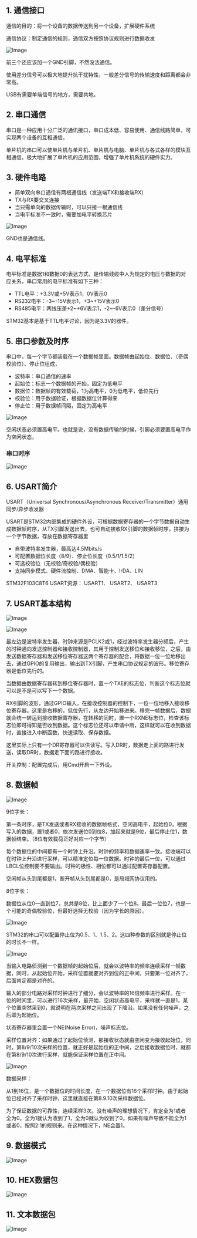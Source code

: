 

<WordCount>

## 1. 通信接口

通信的目的：将一个设备的数据传送到另一个设备，扩展硬件系统

通信协议：制定通信的规则，通信双方按照协议规则进行数据收发

![Image](https://github.com/user-attachments/assets/55fa81cb-b8df-4218-9b00-53dc3b513855)

前三个还应该加一个GND引脚，不然没法通信。

使用差分信号可以极大地提升抗干扰特性，一般差分信号的传输速度和距离都会非常高。

USB有需要单端信号的地方，需要共地。

## 2. 串口通信

串口是一种应用十分广泛的通讯接口，串口成本低、容易使用、通信线路简单，可实现两个设备的互相通信。

单片机的串口可以使单片机与单片机、单片机与电脑、单片机与各式各样的模块互相通信，极大地扩展了单片机的应用范围，增强了单片机系统的硬件实力。


## 3. 硬件电路

- 简单双向串口通信有两根通信线（发送端TX和接收端RX）
- TX与RX要交叉连接
- 当只需单向的数据传输时，可以只接一根通信线
- 当电平标准不一致时，需要加电平转换芯片

![Image](https://github.com/user-attachments/assets/c75a187e-1938-4336-a0b7-1fbaa8a795c0)

GND也是通信线。

## 4. 电平标准

电平标准是数据1和数据0的表达方式，是传输线缆中人为规定的电压与数据的对应关系，串口常用的电平标准有如下三种：

- TTL电平：+3.3V或+5V表示1，0V表示0
- RS232电平：-3~-15V表示1，+3~+15V表示0
- RS485电平：两线压差+2~+6V表示1，-2~-6V表示0（差分信号）

STM32基本是基于TTL电平讨论，因为是3.3V的器件。

## 5. 串口参数及时序

串口中，每一个字节都装载在一个数据帧里面。数据帧由起始位、数据位、（奇偶校验位）、停止位组成，

- 波特率：串口通信的速率
- 起始位：标志一个数据帧的开始，固定为低电平
- 数据位：数据帧的有效载荷，1为高电平，0为低电平，低位先行
- 校验位：用于数据验证，根据数据位计算得来
- 停止位：用于数据帧间隔，固定为高电平



![Image](https://github.com/user-attachments/assets/0fc2acb8-86e5-454c-8535-42deca35b965)

空闲状态必须置高电平。也就是说，没有数据传输的时候，引脚必须要置高电平作为空闲状态，

### 串口时序

![Image](https://github.com/user-attachments/assets/1fcafda8-fcc1-4091-887e-5972f6b61eff)

## 6. USART简介

USART（Universal Synchronous/Asynchronous Receiver/Transmitter）通用同步/异步收发器

USART是STM32内部集成的硬件外设，可根据数据寄存器的一个字节数据自动生成数据帧时序，从TX引脚发送出去，也可自动接收RX引脚的数据帧时序，拼接为一个字节数据，存放在数据寄存器里

- 自带波特率发生器，最高达4.5Mbits/s
- 可配置数据位长度（8/9）、停止位长度（0.5/1/1.5/2）
- 可选校验位（无校验/奇校验/偶校验）
- 支持同步模式、硬件流控制、DMA、智能卡、IrDA、LIN

STM32F103C8T6 USART资源： USART1、 USART2、 USART3

## 7. USART基本结构

![Image](https://github.com/user-attachments/assets/023756ae-cdf8-4f25-b225-92c752370e96)



![Image](https://github.com/user-attachments/assets/e4ce0102-97cc-46ab-988b-947e24771770)

最左边是波特率发生器，时钟来源是PCLK2或1，经过波特率发生器分频后，产生的时钟通向发送控制器和接收控制器，其用于控制发送移位和接收移位，之后，由发送数据寄存器和发送移位寄存器这两个寄存器的配合，将数据一位一位地移出去，通过GPIO的复用输出，输出到TX引脚，产生串口协议规定的波形。移位寄存器是低位先行的。

当数据由数据寄存器转到移位寄存器时，置一个TXE的标志位，判断这个标志位就可以是不是可以写下一个数据。

RX引脚的波形，通过GPIO输入，在接收控制器的控制下，一位一位地移入接收移位寄存器。这里是右移的，低位先行，从左边开始移进来。移完一帧数据后，数据就会统一转运到接收数据寄存器，在转移的同时，置一个RXNE标志位，检查该标志位即可得知是否收到数据。这个标志位还可以申请中断，这样就可以在收到数据时，直接进入中断函数，快速读取、保存数据。

这里实际上只有一个DR寄存器可以供读写。写入DR时，数据走上面的路进行发送，读取DR时，数据走下面的路进行接收。

开关控制：配置完成后，用Cmd开启一下外设。

## 8. 数据帧

![Image](https://github.com/user-attachments/assets/fe3d5e17-48d2-4940-9d4f-a1afe97417a9)

9位字长：

第一条时序，是TX发送或者RX接收的数据帧格式，空闲高电平，起始位0，根据写入的数据，置1或者0，依次发送位0到位8，加起来就是9位，最后停止位1，数据帧结束。（8位有效载荷正好对应一个字节）

每个数据位的中间都有一个时钟上升沿。时钟的频率和数据速率一致。接收端可以在时钟上升沿进行采样，可以精准定位每一位数据。时钟的最后一位，可以通过LBCL位控制要不要输出。时钟的极性、相位都可以通过配置寄存器配置。

空闲帧从头到尾都是1，断开帧从头到尾都是0，是局域网协议用的。


8位字长：

数据位从位0一直到位7，总共是8位，比上面少了一个位8。最后一位位7，也是一个可能的奇偶校验位，但最好选择无校验（因为字长的原因）。

![Image](https://github.com/user-attachments/assets/9e7ff301-35e8-42d3-8019-3ef2d704f808)

STM32的串口可以配置停止位为0.5、1、1.5、2。这四种参数的区别就是停止位的时长不一样。

![Image](https://github.com/user-attachments/assets/802b0abd-de80-460c-a8ee-3991522467ad)

当输入电路侦测到一个数据帧的起始位后，就会以波特率的频率连续采样一帧数据，同时，从起始位开始，采样位置就要对齐到位的正中间，只要第一位对齐了，后面肯定都是对齐的。

输入的部分电路对采样时钟进行了细分，会以波特率的16倍频率进行采样。在一位的时间里，可以进行16次采样，最开始，空闲状态高电平，采样就一直是1，某个位置突然采到0，就说明在两次采样之间出现了下降沿。如果没有任何噪声，之后即为起始位。

状态寄存器里会置一个NE(Noise Error)，噪声标志位。

采样位置对齐：如果通过了起始位侦测，那接收状态就由空闲变为接收起始位，同时，第8/9/10次采样的位置，就正好是起始位的正中间，之后接收数据位时，就都在第8/9/10次进行采样，就能保证采样位置在正中间。

![Image](https://github.com/user-attachments/assets/ea22f73c-4ed5-4672-aed7-5914ae41989f)

数据采样：

从1到16位，是一个数据位的时间长度，在一个数据位有16个采样时钟。由于起始位已经对齐了采样时钟，这里就直接在第8.9.10次采样数据位。

为了保证数据的可靠性，连续采样3次。没有噪声的理想情况下，肯定全为1或者全为0。全为1就认为收到了1，全为0就认为收到了0。如果有噪声导致不能全为1或者0，按照2:1的规则来。在这种情况下，NE会置1。

## 9. 数据模式

![Image](https://github.com/user-attachments/assets/bac2326d-c548-447a-b262-c7b251c868dc)

## 10. HEX数据包

![Image](https://github.com/user-attachments/assets/54dd76b1-7d81-431a-a599-f98f13b6000b)

## 11. 文本数据包

![Image](https://github.com/user-attachments/assets/ba7f3d4c-2968-4d73-90f8-c56957b21dd6)


</WordCount>